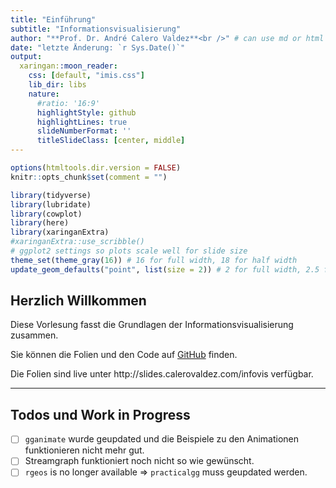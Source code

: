 ```yaml
---
title: "Einführung"
subtitle: "Informationsvisualisierung"
author: "**Prof. Dr. André Calero Valdez**<br />" # can use md or html
date: "letzte Änderung: `r Sys.Date()`"
output:
  xaringan::moon_reader:
    css: [default, "imis.css"]
    lib_dir: libs
    nature:
      #ratio: '16:9'
      highlightStyle: github
      highlightLines: true
      slideNumberFormat: ''
      titleSlideClass: [center, middle]
---
```


```r
options(htmltools.dir.version = FALSE)
knitr::opts_chunk$set(comment = "")

library(tidyverse)
library(lubridate)
library(cowplot)
library(here)
library(xaringanExtra)
#xaringanExtra::use_scribble()
# ggplot2 settings so plots scale well for slide size 
theme_set(theme_gray(16)) # 16 for full width, 18 for half width 
update_geom_defaults("point", list(size = 2)) # 2 for full width, 2.5 for half width
```


## Herzlich Willkommen 
Diese Vorlesung fasst die Grundlagen der Informationsvisualisierung zusammen.

Sie können die Folien und den Code auf [GitHub](https://github.com/Sumidu/infovis) finden.

Die Folien sind live unter http://slides.calerovaldez.com/infovis verfügbar.


---

## Todos und Work in Progress
- [ ] `gganimate` wurde geupdated und die Beispiele zu den Animationen funktionieren nicht mehr gut.
- [ ] Streamgraph funktioniert noch nicht so wie gewünscht.
- [ ] `rgeos` is no longer available => `practicalgg` muss geupdated werden.

